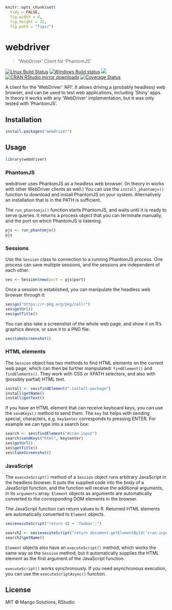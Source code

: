 
```r
knitr::opts_chunk$set(
  tidy = FALSE,
  fig.width = 4,
  fig.height = 12,
  fig.path = "figs/")
```

# webdriver

> 'WebDriver' Client for 'PhantomJS'

[![Linux Build Status](https://travis-ci.org/rstudio/webdriver.svg?branch=master)](https://travis-ci.org/rstudio/webdriver)
[![Windows Build status](https://ci.appveyor.com/api/projects/status/github/rstudio/webdriver?svg=true)](https://ci.appveyor.com/project/rstudio/webdriver)
[![](http://www.r-pkg.org/badges/version/webdriver)](http://www.r-pkg.org/pkg/webdriver)
[![CRAN RStudio mirror downloads](http://cranlogs.r-pkg.org/badges/webdriver)](http://www.r-pkg.org/pkg/webdriver)
[![Coverage Status](https://img.shields.io/codecov/c/github/rstudio/webdriver/master.svg)](https://codecov.io/github/rstudio/webdriver?branch=master)


A client for the 'WebDriver' 'API'. It allows driving a (probably headless)
web browser, and can be used to test web applications, including 'Shiny'
apps. In theory it works with any 'WebDriver' implementation, but it was only
tested with 'PhantomJS'.

## Installation

```r
install.packages("webdriver")
```

## Usage

```r
library(webdriver)
```

### PhantomJS

webdriver uses PhantomJS as a headless web browser. (In theory in works
with other WebDriver clients as well.) You can use the `install_phantomjs()`
function to download and install PhantomJS on your system. Alternatively
an installation that is in the PATH is sufficient.

The `run_phantomjs()` function starts PhantomJS, and waits until it is ready
to serve queries. It returns a process object that you can terminate
manually, and the port on which PhantomJS is listening.

```r
pjs <- run_phantomjs()
pjs
```

### Sessions

Use the `Session` class to connection to a running PhantomJS process.
One process can save multiple sessions, and the sessions are independent
of each other.

```r
ses <- Session$new(port = pjs$port)
```

Once a session is established, you can manipulate the headless web browser
through it:

```r
ses$go("https://r-pkg.org/pkg/callr")
ses$getUrl()
ses$getTitle()
```

You can also take a screenshot of the whole web page, and show it on R's
graphics device, or save it to a PNG file:


```r
ses$takeScreenshot()
```

### HTML elements

The `Session` object has two methods to find HTML elements on the current
web page, which can then be further manipulated: `findElement()` and
`findElements()`. They work with CSS or XPATH selectors, and also with
(possibly partial) HTML text.

```r
install <- ses$findElement(".install-package")
install$getName()
install$getText()
```

If you have an HTML element that can receive keyboard keys, you can use
the `sendKeys()` method to send them. The `key` list helps with sending
special, characters, e.g. `key$enter` corresponds to pressing ENTER. For
example we can type into a search box:

```r
search <- ses$findElement("#cran-input")
search$sendKeys("html", key$enter)
ses$getUrl()
ses$getTitle()
ses$takeScreenshot()
```

### JavaScript

The `executeScript()` method of a `Session` object runs arbitrary JavaScript
in the headless browser. It puts the supplied code into the body of a
JavaScript function, and the function will receive the additional arguments,
in its `arguments` array. `Element` objects as arguments are automatically
converted to the corresponding DOM elements in the browser.

The JavaScript function can return values to R. Returned HTML elements are
automatically converted to `Element` objects.

```r
ses$executeScript("return 42 + 'foobar';")
```

```r
search2 <- ses$executeScript("return document.getElementById('cran-input');")
search2$getName()
```

`Element` objects also have an `executeScript()` method, which works the
same way as the `Session` method, but it automatically supplies the HTML
element as the first argument of the JavaScript function.

`executeScript()` works synchronously. If you need asynchronous execution,
you can use the `executeScriptAsync()` function.

## License

MIT © Mango Solutions, RStudio
